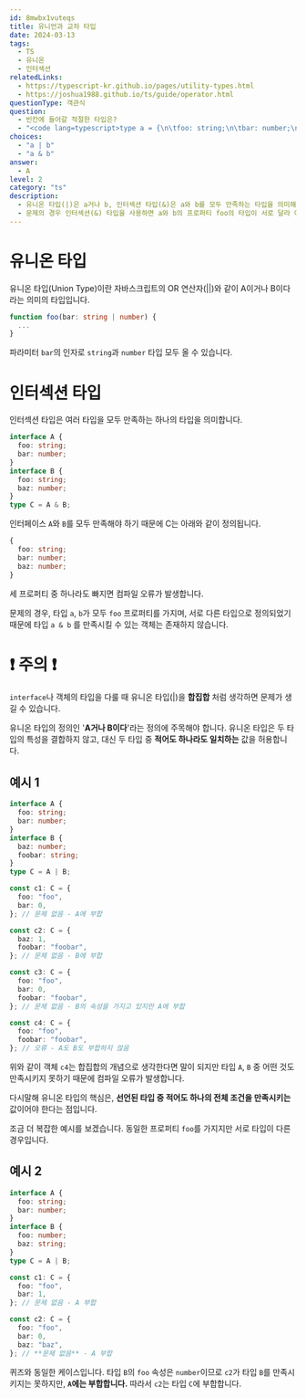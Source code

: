 ```yaml
---
id: 8mwbx1vuteqs
title: 유니언과 교차 타입
date: 2024-03-13
tags:
  - TS
  - 유니온
  - 인터섹션
relatedLinks:
  - https://typescript-kr.github.io/pages/utility-types.html
  - https://joshua1988.github.io/ts/guide/operator.html
questionType: 객관식
question:
  - 빈칸에 들어갈 적절한 타입은?
  - "<code lang=typescript>type a = {\n\tfoo: string;\n\tbar: number;\n};\ntype b = {\n\tfoo: number;\n\tbaz: number;\n} \nconst obj: ______ = {\n\tfoo: "foo",\n\tbar: 1,\n\tbaz: 1,\n}; </code>"
choices:
  - "a | b"
  - "a & b"
answer:
  - A
level: 2
category: "ts"
description:
  - 유니온 타입(|)은 a거나 b, 인터섹션 타입(&)은 a와 b를 모두 만족하는 타입을 의미해요.
  - 문제의 경우 인터섹션(&) 타입을 사용하면 a와 b의 프로퍼티 foo의 타입이 서로 달라 어떤 객체도 만족시킬 수 없는 모순이 발생해요.
---
```


# 유니온 타입

유니온 타입(Union Type)이란 자바스크립트의 OR 연산자(||)와 같이 A이거나 B이다 라는 의미의 타입입니다.

```typescript
function foo(bar: string | number) {
  ...
}
```

파라미터 `bar`의 인자로 `string`과 `number` 타입 모두 올 수 있습니다.

# 인터섹션 타입

인터섹션 타입은 여러 타입을 모두 만족하는 하나의 타입을 의미합니다.

```typescript
interface A {
  foo: string;
  bar: number;
}
interface B {
  foo: string;
  baz: number;
}
type C = A & B;
```

인터페이스 `A`와 `B`를 모두 만족해야 하기 때문에 C는 아래와 같이 정의됩니다.

```typescript
{
  foo: string;
  bar: number;
  baz: number;
}
```

세 프로퍼티 중 하나라도 빠지면 컴파일 오류가 발생합니다.

문제의 경우, 타입 `a`, `b`가 모두 `foo` 프로퍼티를 가지며, 서로 다른 타입으로 정의되었기 때문에 타입 `a & b` 를 만족시킬 수 있는 객체는 존재하지 않습니다.

# ❗️ 주의 ❗️

`interface`나 객체의 타입을 다룰 때 유니온 타입(|)을 **합집합** 처럼 생각하면 문제가 생길 수 있습니다.

유니온 타입의 정의인 '**A거나 B이다**'라는 정의에 주목해야 합니다. 유니온 타입은 두 타입의 특성을 결합하지 않고, 대신 두 타입 중 **적어도 하나라도 일치하는** 값을 허용합니다.

## 예시 1

```typescript
interface A {
  foo: string;
  bar: number;
}
interface B {
  baz: number;
  foobar: string;
}
type C = A | B;

const c1: C = {
  foo: "foo",
  bar: 0,
}; // 문제 없음 - A에 부합

const c2: C = {
  baz: 1,
  foobar: "foobar",
}; // 문제 없음 - B에 부합

const c3: C = {
  foo: "foo",
  bar: 0,
  foobar: "foobar",
}; // 문제 없음 - B의 속성을 가지고 있지만 A에 부합

const c4: C = {
  foo: "foo",
  foobar: "foobar",
}; // 오류 - A도 B도 부합하지 않음
```

위와 같이 객체 `c4`는 합집합의 개념으로 생각한다면 말이 되지만 타입 `A`, `B` 중 어떤 것도 만족시키지 못하기 때문에 컴파일 오류가 발생합니다.

다시말해 유니온 타입의 핵심은, **선언된 타입 중 적어도 하나의 전체 조건을 만족시키는** 값이어야 한다는 점입니다.

조금 더 복잡한 예시를 보겠습니다. 동일한 프로퍼티 `foo`를 가지지만 서로 타입이 다른 경우입니다.

## 예시 2

```typescript
interface A {
  foo: string;
  bar: number;
}
interface B {
  foo: number;
  baz: string;
}
type C = A | B;

const c1: C = {
  foo: "foo",
  bar: 1,
}; // 문제 없음 - A 부합

const c2: C = {
  foo: "foo",
  bar: 0,
  baz: "baz",
}; // **문제 없음** - A 부합
```

퀴즈와 동일한 케이스입니다.
타입 `B`의 `foo` 속성은 `number`이므로 `c2`가 타입 `B`를 만족시키지는 못하지만, **`A`에는 부합합니다.** 따라서 `c2`는 타입 `C`에 부합합니다.
